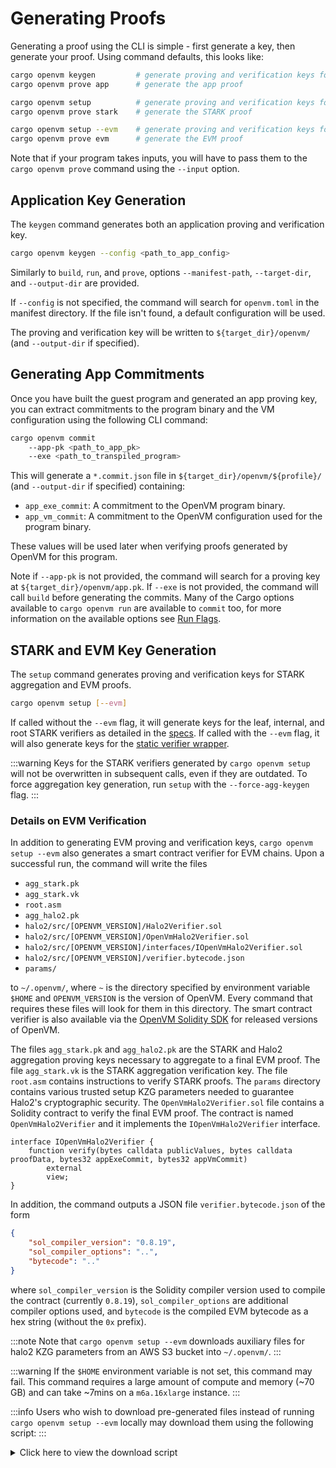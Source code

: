 # Generating Proofs

Generating a proof using the CLI is simple - first generate a key, then generate your proof. Using command defaults, this looks like:

```bash
cargo openvm keygen         # generate proving and verification keys for app proofs
cargo openvm prove app      # generate the app proof

cargo openvm setup          # generate proving and verification keys for STARK aggregation
cargo openvm prove stark    # generate the STARK proof

cargo openvm setup --evm    # generate proving and verification keys for EVM proofs
cargo openvm prove evm      # generate the EVM proof
```

Note that if your program takes inputs, you will have to pass them to the `cargo openvm prove` command using the `--input` option.

## Application Key Generation

The `keygen` command generates both an application proving and verification key.

```bash
cargo openvm keygen --config <path_to_app_config>
```

Similarly to `build`, `run`, and `prove`, options `--manifest-path`, `--target-dir`, and `--output-dir` are provided.

If `--config` is not specified, the command will search for `openvm.toml` in the manifest directory. If the file isn't found, a default configuration will be used.

The proving and verification key will be written to `${target_dir}/openvm/` (and `--output-dir` if specified).

## Generating App Commitments

Once you have built the guest program and generated an app proving key, you can extract commitments to the program binary and
the VM configuration using the following CLI command:

```bash
cargo openvm commit
    --app-pk <path_to_app_pk>
    --exe <path_to_transpiled_program>
```

This will generate a `*.commit.json` file in `${target_dir}/openvm/${profile}/` (and `--output-dir` if specified) containing:

- `app_exe_commit`: A commitment to the OpenVM program binary.
- `app_vm_commit`: A commitment to the OpenVM configuration used for the program binary.

These values will be used later when verifying proofs generated by OpenVM for this program.

Note if `--app-pk` is not provided, the command will search for a proving key at `${target_dir}/openvm/app.pk`. If `--exe` is not provided, the command will call `build` before generating the commits. Many of the Cargo options available to `cargo openvm run` are available to `commit` too, for more information on the available options see [Run Flags](/book/writing-apps/running-a-program#run-flags).

## STARK and EVM Key Generation

The `setup` command generates proving and verification keys for STARK aggregation and EVM proofs.

```bash
cargo openvm setup [--evm]
```

If called without the `--evm` flag, it will generate keys for the leaf, internal, and root STARK
verifiers as detailed in the [specs](/specs/architecture/continuations). If called with the `--evm`
flag, it will also generate keys for the [static verifier wrapper](/specs/architecture/continuations#static-verifier-wrapper).

:::warning
Keys for the STARK verifiers generated by `cargo openvm setup` will not be overwritten in subsequent calls, even if they are outdated. To force aggregation key generation, run `setup` with the `--force-agg-keygen` flag.
:::

### Details on EVM Verification

In addition to generating EVM proving and verification keys, `cargo openvm setup --evm` also
generates a smart contract verifier for EVM chains. Upon a successful run, the command will write the files

- `agg_stark.pk`
- `agg_stark.vk`
- `root.asm`
- `agg_halo2.pk`
- `halo2/src/[OPENVM_VERSION]/Halo2Verifier.sol`
- `halo2/src/[OPENVM_VERSION]/OpenVmHalo2Verifier.sol`
- `halo2/src/[OPENVM_VERSION]/interfaces/IOpenVmHalo2Verifier.sol`
- `halo2/src/[OPENVM_VERSION]/verifier.bytecode.json`
- `params/`

to `~/.openvm/`, where `~` is the directory specified by environment variable `$HOME` and
`OPENVM_VERSION` is the version of OpenVM. Every command that requires these files will
look for them in this directory. The smart contract verifier is also available via the
[OpenVM Solidity SDK](/book/writing-apps/solidity-sdk) for released versions of OpenVM.

The files `agg_stark.pk` and `agg_halo2.pk` are the STARK and Halo2 aggregation proving keys necessary to aggregate to a final EVM proof.
The file `agg_stark.vk` is the STARK aggregation verification key.
The file `root.asm` contains instructions to verify STARK proofs.
The `params` directory contains various trusted setup KZG parameters needed to guarantee Halo2's cryptographic security.
The `OpenVmHalo2Verifier.sol` file contains a Solidity contract to verify the final EVM proof. The contract is named `OpenVmHalo2Verifier` and it implements the `IOpenVmHalo2Verifier` interface.

```solidity [IOpenVmHalo2Verifier.sol]
interface IOpenVmHalo2Verifier {
    function verify(bytes calldata publicValues, bytes calldata proofData, bytes32 appExeCommit, bytes32 appVmCommit)
        external
        view;
}
```

In addition, the command outputs a JSON file `verifier.bytecode.json` of the form

```json [verifier.bytecode.json]
{
    "sol_compiler_version": "0.8.19",
    "sol_compiler_options": "..",
    "bytecode": ".."
}
```

where `sol_compiler_version` is the Solidity compiler version used to compile the contract (currently `0.8.19`),
`sol_compiler_options` are additional compiler options used, and
`bytecode` is the compiled EVM bytecode as a hex string (without the `0x` prefix).

:::note
Note that `cargo openvm setup --evm` downloads auxiliary files for halo2 KZG parameters from an AWS S3 bucket into `~/.openvm/`.
:::

:::warning
If the `$HOME` environment variable is not set, this command may fail. This command requires a large amount of compute and memory (~70 GB) and can take ~7mins on a `m6a.16xlarge` instance.
:::

:::info
Users who wish to download pre-generated files instead of running `cargo openvm setup --evm` locally may download them using the following script:
:::

<details>
<summary> Click here to view the download script</summary>
```bash
#!/bin/bash

# Download ~/.openvm setup artifacts
HALO2_DIR="halo2/src/v1.4"
mkdir -p ~/.openvm
mkdir -p ~/.openvm/$HALO2_DIR
mkdir -p ~/.openvm/$HALO2_DIR/interfaces
mkdir -p ~/.openvm/params

BASE_URL="https://openvm-public-artifacts-us-east-1.s3.us-east-1.amazonaws.com/v1.4.0"

for file in "agg_stark.pk" "agg_stark.vk" "agg_halo2.pk" "root.asm"; do
    URL="$BASE_URL/$file"
    LOCAL=~/.openvm/$file
    wget "$URL" -O "$LOCAL" || curl -L "$URL" -o "$LOCAL"
done

for file in "Halo2Verifier.sol" "interfaces/IOpenVmHalo2Verifier.sol" "OpenVmHalo2Verifier.sol" "verifier.bytecode.json"; do
    URL="$BASE_URL/$HALO2_DIR/$file"
    LOCAL=~/.openvm/$HALO2_DIR/$file
    wget "$URL" -O "$LOCAL" || curl -L "$URL" -o "$LOCAL"
done

for k in {10..23}; do
    file="kzg_bn254_${k}.srs"
    URL="$BASE_URL/params/$file"
    LOCAL=~/.openvm/params/$file
    wget "$URL" -O "$LOCAL" || curl -L "$URL" -o "$LOCAL"
done
```
</details>

## Proof Generation

The `prove` CLI command, at its core, uses the options below. `prove` gets access to all of the options that `run` has (see [Running a Program](/book/writing-apps/running-a-program) for more information).

```bash
cargo openvm prove <app | stark | evm>
    --app-pk <path_to_app_pk>
    --exe <path_to_transpiled_program>
    --input <path_to_input>
    --proof <path_to_proof_output>
```

If `--app-pk` is not provided, the command will search for a proving key at `${target_dir}/openvm/app.pk`.

If `--exe` is not provided, the command will call `build` before generating a proof.

If your program doesn't require inputs, you can (and should) omit the `--input` flag.

If `--proof` is not provided then the command will write the proof to `./${bin_name}.<app | stark | evm>.proof` by default, where `bin_name` is the file stem of the executable run.

The `app` subcommand generates an application-level proof, the `stark` command generates an aggregated root-level proof, while the `evm` command generates an end-to-end EVM proof. For more information on aggregation, see [the specification](/specs/architecture/continuations). See [Verifying EVM Proofs](/book/writing-apps/verifying-proofs#verifying-evm-proofs) for details on the output format for `cargo openvm prove evm`.

:::info
`cargo openvm prove` may execute your program several times during generation, so `print` statements may be outputted several times as well. For more information on why this is the case, see the spec on our [Distributed Proving Architecture](/specs/architecture/distributed-proving).
:::

:::warning
The `stark` subcommand requires STARK aggregation key generation to have been run via
`cargo openvm setup`, and the `evm` subcommand requires EVM key generation to have been run via
`cargo openvm setup --evm`, which has a large compute and memory requirement (~70 GB).
:::
